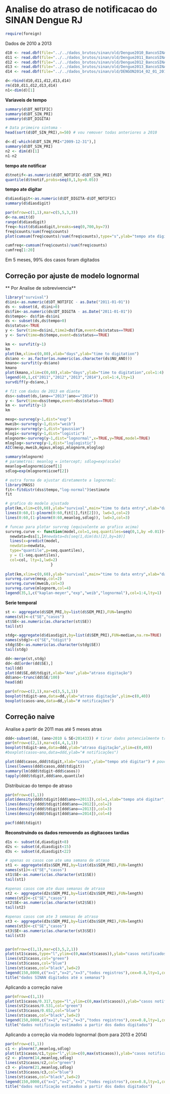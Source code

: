 Analise do atraso de notificacao do SINAN Dengue RJ
====================================================

```r
require(foreign)
```

Dados de 2010 a 2013
```r
d10 <- read.dbf(file="../../dados_brutos/sinan/old/Dengue2010_BancoSINAN16_04_2012_v09012014.dbf")[,c("DT_NOTIFIC","SEM_NOT","NU_ANO","DT_SIN_PRI","DT_DIGITA","SEM_PRI")]
d11 <- read.dbf(file="../../dados_brutos/sinan/old/Dengue2011_BancoSINAN14_10_2013_v09012014.dbf")[,c("DT_NOTIFIC","SEM_NOT","NU_ANO","DT_SIN_PRI","DT_DIGITA","SEM_PRI")]
d12 <- read.dbf(file="../../dados_brutos/sinan/old/Dengue2012_BancoSINAN09_09_2013_v09012014.dbf")[,c("DT_NOTIFIC","SEM_NOT","NU_ANO","DT_SIN_PRI","DT_DIGITA","SEM_PRI")]
d13 <- read.dbf(file="../../dados_brutos/sinan/old/Dengue2013_BancoSINAN30_12_2013.dbf")[,c("DT_NOTIFIC","SEM_NOT","NU_ANO","DT_SIN_PRI","DT_DIGITA","SEM_PRI")]
d14 <- read.dbf(file="../../dados_brutos/sinan/old/DENGON2014_02_01_2015.dbf")[,c("DT_NOTIFIC","SEM_NOT","NU_ANO","DT_SIN_PRI","DT_DIGITA","SEM_PRI")]

d<-rbind(d10,d11,d12,d13,d14)
rm(d10,d11,d12,d13,d14)
n1<-dim(d)[1]
```



**Variaveis de tempo**
```r
summary(d$DT_NOTIFIC)
summary(d$DT_SIN_PRI)
summary(d$DT_DIGITA)

# Data primeiro sintoma -
head(sort(d$DT_SIN_PRI),n=50) # vou remover todas anteriores a 2010

d<-d[-which(d$DT_SIN_PRI<"2009-12-31"),]
summary(d$DT_SIN_PRI)
n2 <- dim(d)[1]
n1-n2
```


**tempo ate notificar** 
```r
d$tnotif<-as.numeric(d$DT_NOTIFIC-d$DT_SIN_PRI)
quantile(d$tnotif,probs=seq(0,1,by=0.05))

```

**tempo ate digitar** 
```r
d$diasdigit<-as.numeric(d$DT_DIGITA-d$DT_NOTIFIC)
summary(d$diasdigit)

par(mfrow=c(1,1),mar=c(5,5,3,3))
d<-na.omit(d)
range(d$diasdigit)
freq<-hist(d$diasdigit,breaks=seq(0,700,by=7))
freq$counts/sum(freq$counts)
plot(cumsum(freq$counts)/sum(freq$counts),type="s",ylab="tempo ate digitar",xlab="semana")

cumfreq<-cumsum(freq$counts)/sum(freq$counts)
cumfreq[1:20]

```

Em 5 meses, 99% dos casos foram digitados

Correção por ajuste de modelo lognormal
----------------------------------------

** Por Analise de sobrevivencia**
```r
library("survival")
d$ini<-as.numeric(d$DT_NOTIFIC - as.Date("2011-01-01"))
ds <- subset(d, d$ini>0)
ds$fim<-as.numeric(ds$DT_DIGITA - as.Date("2011-01-01"))
ds$tempo<- ds$fim-ds$ini
ds <- subset(ds,ds$tempo>0)
ds$status<-TRUE
y <- Surv(time=ds$ini,time2=ds$fim,event=ds$status==TRUE)
y <- Surv(time=ds$tempo,event=ds$status==TRUE)

km <- survfit(y~1)
km
plot(km,xlim=c(0,80),xlab="days",ylab="time to digitation")
ds$ano <- as.factor(as.numeric(as.character(ds$NU_ANO)))
kmano<-survfit(y~ds$ano)
kmano
plot(kmano,xlim=c(0,60),xlab="days",ylab="time to digitation",col=1:4)
legend(40,1,c("2011","2012","2013","2014"),col=1:4,lty=1)
survdiff(y~ds$ano,)

# fit com dados de 2013 em diante
dss<-subset(ds,(ano=="2013"|ano=="2014"))
y <- Surv(time=dss$tempo,event=dss$status==TRUE)
km <- survfit(y~1)
km

mexp<-survreg(y~1,dist="exp")
mweib<-survreg(y~1,dist="weib")
mgaus<-survreg(y~1,dist="gaussian")
mlogi<-survreg(y~1,dist="logistic")
mlognorm<-survreg(y~1,dist="lognormal",x=TRUE,y=TRUE,model=TRUE)
mloglog<-survreg(y~1,dist="loglogistic")
AIC(mexp,mweib,mgaus,mlogi,mlognorm,mloglog)

summary(mlognorm)
# parametros: meanlog = intercept; sdlog=exp(scale)
meanlog=mlognorm$icoef[1]
sdlog=exp(mlognorm$icoef[2])

# outra forma de ajustar diretamente a lognormal:
library(MASS)
fit<-fitdistr(dss$tempo,"log-normal")$estimate
fit

# grafico do modelo ajustado
plot(km,xlim=c(0,60),ylab="survival",main="time to data entry",xlab="days")
lines(0:60,(1-plnorm(0:60,fit[1],fit[2])), lwd=3,col=2)
lines(0:60,(1-plnorm(0:60,meanlog,sdlog)), lwd=3,col=3)

```

```r
# funcao para plotar survreg (equivalente ao grafico acima)
survreg.curve <- function(model,col=1,seq.quantiles=seq(0,1,by =0.01)){
  newdata=dss[1,]#newdata=ds[seq(1,dim(ds)[2],by=10)]
  lines(x=predict(model,
  newdata=newdata,
  type="quantile",p=seq.quantiles),
  y = (1-seq.quantiles),
  col=col, lty=1,lwd=2)
                    }
  
plot(km,xlim=c(0,60),ylab="survival",main="time to data entry",xlab="days")
survreg.curve(mexp,col=2)
survreg.curve(mweib,col=3)
survreg.curve(mlognorm,col=4)
legend(35,1,c("kaplan-meyer","exp","weib","lognormal"),col=1:4,lty=1)


```


**Serie temporal **

```r
st <- aggregate(d$SEM_PRI,by=list(d$SEM_PRI),FUN=length)
names(st)<-c("SE","casos")
st$SE<-as.numeric(as.character(st$SE))
tail(st)

stdg<-aggregate(d$diasdigit,by=list(d$SEM_PRI),FUN=median,na.rm=TRUE)
names(stdg)<-c("SE","tdigit")
stdg$SE<-as.numeric(as.character(stdg$SE))
tail(stdg)

dd<-merge(st,stdg)
dd<-dd[order(dd$SE),]
tail(dd)
plot(dd$SE,dd$tdigit,xlab="Ano",ylab="atraso digitação")
dd$ano<-trunc(dd$SE/100)
head(dd)

par(mfrow=c(2,1),mar=c(3,5,1,1))
boxplot(tdigit~ano,data=dd,ylab="atraso digitação",ylim=c(0,40))
boxplot(casos~ano,data=dd,ylab="# notificações")


```


Correção naive
--------------
Analise a partir de 2011 mas até 5 meses atras
```r
ddd<-subset(dd, (ano>2010 & SE<201433)) # tirar dados potencialmente truncados
par(mfrow=c(2,1),mar=c(4,4,1,1))
boxplot(tdigit~ano,data=ddd,ylab="atraso digitação",ylim=c(0,40))
#boxplot(casos~ano,data=ddd,ylab="# notificações")

plot(ddd$casos,ddd$tdigit,xlab="casos",ylab="tempo até digitar") # pouca correlacao a quantidade de casos
lines(lowess(ddd$casos,ddd$tdigit))
summary(lm(ddd$tdigit~ddd$casos))
tapply(ddd$tdigit,ddd$ano,quantile)

```

Distribuicao do tempo de atraso
```r
par(mfrow=c(1,1))
plot(density(ddd$tdigit[ddd$ano==2011]),col=1,xlab="tempo até digitar",main="")
lines(density(ddd$tdigit[ddd$ano==2012]),col=2)
lines(density(ddd$tdigit[ddd$ano==2013]),col=3)
lines(density(ddd$tdigit[ddd$ano==2014]),col=4)
```

```r
pacf(ddd$tdigit)
```


**Reconstruindo os dados removendo as digitacoes tardias**
```r
d1s <- subset(d,diasdigit<8)
d2s <- subset(d,diasdigit<15)
d3s <- subset(d,diasdigit<22)

# apenas os casos com ate uma semana de atraso
st1 <- aggregate(d1s$SEM_PRI,by=list(d1s$SEM_PRI),FUN=length)
names(st1)<-c("SE","casos")
st1$SE<-as.numeric(as.character(st1$SE))
tail(st1)

#apenas casos com ate duas semanas de atraso
st2 <- aggregate(d2s$SEM_PRI,by=list(d2s$SEM_PRI),FUN=length)
names(st2)<-c("SE","casos")
st2$SE<-as.numeric(as.character(st2$SE))
tail(st2)

#apenas casos com ate 3 semanas de atraso
st3 <- aggregate(d3s$SEM_PRI,by=list(d3s$SEM_PRI),FUN=length)
names(st3)<-c("SE","casos")
st3$SE<-as.numeric(as.character(st3$SE))
tail(st3)


par(mfrow=c(1,1),mar=c(3,5,2,1))
plot(st1$casos,type="l",ylim=c(0,max(st$casos)),ylab="casos notificados",xlab="tempo",col="red")
lines(st2$casos,col="green")
lines(st3$casos,col="blue")
lines(st$casos,col="black",lwd=2)
legend(150,8000,c("x=1","x=2","x=3","todos registros"),cex=0.8,lty=1,col=c("red","green","blue","black"))
title("dados SINAN digitados até x semanas")
```

Aplicando a correção naive

```r
par(mfrow=c(1,1))
plot(st1$casos/0.317,type="l",ylim=c(0,max(st$casos)),ylab="casos notificados",xlab="tempo",col="red")
lines(st2$casos/0.531,col="green")
lines(st3$casos/0.652,col="blue")
lines(st$casos,col="black",lwd=2)
legend(150,8000,c("x=1","x=2","x=3","todos registros"),cex=0.8,lty=1,col=c("red","green","blue","black"))
title("dados notificação estimados a partir dos dados digitados")

```

Aplicando a correção via modelo lognormal (bom para 2013 e 2014)

```r
par(mfrow=c(1,1))
c1 <- plnorm(7,meanlog,sdlog)
plot(st1$casos/c1,type="l",ylim=c(0,max(st$casos)),ylab="casos notificados",xlab="tempo",col="red")
c2 <- plnorm(14,meanlog,sdlog)
lines(st2$casos/c2,col="green")
c3 <- plnorm(21,meanlog,sdlog)
lines(st3$casos/c3,col="blue")
lines(st$casos,col="black",lwd=2)
legend(150,8000,c("x=1","x=2","x=3","todos registros"),cex=0.8,lty=1,col=c("red","green","blue","black"))
title("dados notificação estimados a partir dos dados digitados")

```

